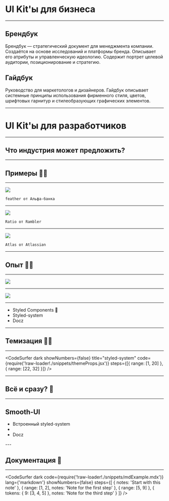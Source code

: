 
<Head>
  <title>UI kits</title>
</Head>


# UI Kit'ы для бизнеса

---


<div>

## Брендбук

Брендбук — стратегический документ для менеджмента компании.
Создаётся на основе исследований и платформы бренда.
Описывает его атрибуты и управленческую идеологию.
Содержит портрет целевой аудитории, позиционирование и стратегию.

</div>

<div>

## Гайдбук

Руководство для маркетологов и дизайнеров.
Гайдбук описывает системные принципы использования фирменного стиля, цветов, шрифтовых гарнитур
и стилеобразующих графических элементов.

</div>

---

# UI Kit'ы для разработчиков

---

## Что индустрия может предложить?

---

## Примеры 🏄‍♂️

---

<Image src="./assets/alfaExample.png" />

```notes
feather от Альфа-банка
```

---

<Image src="./assets/ramblerExample.png" />

```notes
Ratio от Rambler
```

---

<Image src="./assets/atlasExample.png" />

```notes
Atlas от Atlassian
```

---

## Опыт 👷‍♂️

---

<Image size="67vh" src="./assets/horse.jpeg" />

---

<Image
  size="75vw"
  src="https://media.giphy.com/media/yYSSBtDgbbRzq/giphy.gif"
/>

---

<ul>
  <Appear>
    <li>Styled Components 💅</li>
    <li>Styled-system</li>
    <li>Docz</li>
  </Appear>
</ul>

---

## Темизация 👩‍🎨

---


<CodeSurfer
  dark
  showNumbers={false}
  title="styled-system"
  code={require('!raw-loader!./snippets/themeProps.jsx')}
  steps={[{ range: [1, 20] }, { range: [22, 32] }]}
/>

---

## Всё и сразу? 🤔

---

## Smooth-UI

<ul>
  <Appear>
    <li>Встроенный styled-system</li>
    <li></li>
    <li>Docz</li>
  </Appear>
</ul>
---

## Документация 📖

---

<CodeSurfer
  dark
  code={require('!raw-loader!./snippets/mdExample.mdx')}
  lang={'markdown'}
  showNumbers={false}
  steps={[
    { notes: 'Start with this note' },
    { range: [1, 2], notes: 'Note for the first step' },
    { range: [5, 9] },
    { tokens: { 9: [3, 4, 5] }, notes: 'Note for the third step' }
  ]}
/>

